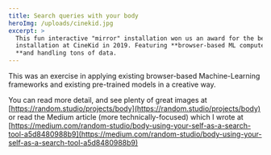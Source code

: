 ```yaml
---
title: Search queries with your body
heroImg: /uploads/cinekid.jpg
excerpt: >
  This fun interactive "mirror" installation won us an award for the best
  installation at CineKid in 2019. Featuring **browser-based ML computer vision
  **and handling tons of data.
---
```


This was an exercise in applying existing browser-based Machine-Learning frameworks and existing pre-trained models in a creative way.

You can read more detail, and see plenty of great images at [https://random.studio/projects/body](https://random.studio/projects/body) or read the Medium article (more technically-focused) which I wrote at [https://medium.com/random-studio/body-using-your-self-as-a-search-tool-a5d8480988b9](https://medium.com/random-studio/body-using-your-self-as-a-search-tool-a5d8480988b9)
